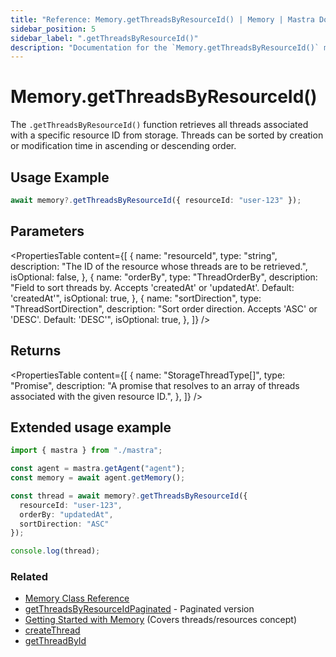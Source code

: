 ```yaml
---
title: "Reference: Memory.getThreadsByResourceId() | Memory | Mastra Docs"
sidebar_position: 5
sidebar_label: ".getThreadsByResourceId()"
description: "Documentation for the `Memory.getThreadsByResourceId()` method in Mastra, which retrieves all threads that belong to a specific resource."
---
```


# Memory.getThreadsByResourceId()

The `.getThreadsByResourceId()` function retrieves all threads associated with a specific resource ID from storage. Threads can be sorted by creation or modification time in ascending or descending order.

## Usage Example

```typescript
await memory?.getThreadsByResourceId({ resourceId: "user-123" });
```

## Parameters

<PropertiesTable
  content={[
    {
      name: "resourceId",
      type: "string",
      description: "The ID of the resource whose threads are to be retrieved.",
      isOptional: false,
    },
    {
      name: "orderBy",
      type: "ThreadOrderBy",
      description: "Field to sort threads by. Accepts 'createdAt' or 'updatedAt'. Default: 'createdAt'",
      isOptional: true,
    },
    {
      name: "sortDirection",
      type: "ThreadSortDirection",
      description: "Sort order direction. Accepts 'ASC' or 'DESC'. Default: 'DESC'",
      isOptional: true,
    },
  ]}
/>


## Returns

<PropertiesTable
  content={[
    {
      name: "StorageThreadType[]",
      type: "Promise",
      description:
        "A promise that resolves to an array of threads associated with the given resource ID.",
    },
  ]}
/>

## Extended usage example

```typescript title="src/test-memory.ts" showLineNumbers copy
import { mastra } from "./mastra";

const agent = mastra.getAgent("agent");
const memory = await agent.getMemory();

const thread = await memory?.getThreadsByResourceId({
  resourceId: "user-123",
  orderBy: "updatedAt",
  sortDirection: "ASC"
});

console.log(thread);
```

### Related

- [Memory Class Reference](/reference/memory/Memory)
- [getThreadsByResourceIdPaginated](/reference/memory/getThreadsByResourceIdPaginated) - Paginated version
- [Getting Started with Memory](/memory/overview) (Covers threads/resources concept)
- [createThread](/reference/memory/createThread)
- [getThreadById](/reference/memory/getThreadById)
